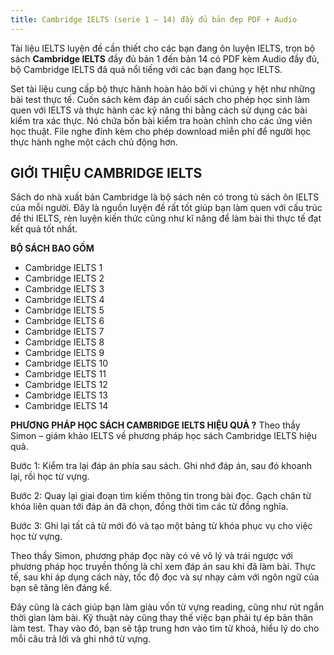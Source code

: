 ---
title: Cambridge IELTS (serie 1 – 14) đầy đủ bản đẹp PDF + Audio
---

Tài liệu IELTS luyện đề cần thiết cho các bạn đang ôn luyện IELTS, trọn bộ sách **Cambridge IELTS** đầy đủ bản 1 đến bản 14 có PDF kèm Audio đầy đủ, bộ Cambridge IELTS đã quá nổi tiếng với các bạn đang học IELTS.

Set tài liệu cung cấp bộ thực hành hoàn hảo bởi vì chúng y hệt như những bài test thực tế. Cuốn sách kèm đáp án cuối sách cho phép học sinh làm quen với IELTS và thực hành các kỹ năng thi bằng cách sử dụng các bài kiểm tra xác thực. Nó chứa bốn bài kiểm tra hoàn chỉnh cho các ứng viên học thuật. File nghe đính kèm cho phép download miễn phí để người học thực hành nghe một cách chủ động hơn.

## GIỚI THIỆU CAMBRIDGE IELTS 
Sách do nhà xuất bản Cambridge là bộ sách nên có trong tủ sách ôn IELTS của mỗi người. Đây là nguồn luyện đề rất tốt giúp bạn làm quen với cấu trúc đề thi IELTS, rèn luyện kiến thức cũng như kĩ năng để làm bài thi thực tế đạt kết quả tốt nhất.

**BỘ SÁCH BAO GỒM**
- Cambridge IELTS 1
- Cambridge IELTS 2
- Cambridge IELTS 3
- Cambridge IELTS 4
- Cambridge IELTS 5
- Cambridge IELTS 6
- Cambridge IELTS 7
- Cambridge IELTS 8
- Cambridge IELTS 9
- Cambridge IELTS 10
- Cambridge IELTS 11
- Cambridge IELTS 12
- Cambridge IELTS 13
- Cambridge IELTS 14

**PHƯƠNG PHÁP HỌC SÁCH CAMBRIDGE IELTS HIỆU QUẢ ?**
Theo thầy Simon – giám khảo IELTS về phương pháp học sách Cambridge IELTS hiệu quả.

Bước 1: Kiểm tra lại  đáp án phía sau sách. Ghi nhớ đáp án, sau đó khoanh lại, rồi học từ vựng.

Bước 2: Quay lại giai đoạn tìm kiếm thông tin trong bài đọc. Gạch chân từ khóa liên quan tới đáp án đã chọn, đồng thời tìm các từ đồng nghĩa.

Bước 3: Ghi lại tất cả từ mới đó và tạo một bảng từ khóa phục vụ cho việc học từ vựng.

Theo thầy Simon, phương pháp đọc này có vẻ vô lý và trái ngược với phương pháp học truyền thống là chỉ xem đáp án sau khi đã làm bài. Thực tế, sau khi áp dụng cách này, tốc độ đọc và sự nhạy cảm với ngôn ngữ của bạn sẽ tăng lên đáng kể.

Đây cũng là cách giúp bạn làm giàu vốn từ vựng reading, cũng như rút ngắn thời gian làm bài. Kỹ thuật này cũng thay thế việc bạn phải tự ép bản thân làm test. Thay vào đó, bạn sẽ tập trung hơn vào tìm từ khoá, hiểu lý do cho mỗi câu trả lời và ghi nhớ từ vựng.